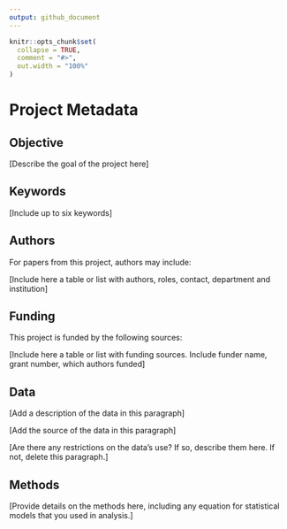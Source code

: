 ```yaml
---
output: github_document
---
```


<!-- README.md is generated from README.Rmd. Please edit that file -->

```r
knitr::opts_chunk$set(
  collapse = TRUE,
  comment = "#>",
  out.width = "100%"
)
```

# Project Metadata

## Objective

[Describe the goal of the project here]

## Keywords

[Include up to six keywords]

## Authors

For papers from this project, authors may include: 

[Include here a table or list with authors, roles, contact, department and
institution]

## Funding

This project is funded by the following sources: 

[Include here a table or list with funding sources. Include funder name, grant
number, which authors funded]

## Data

[Add a description of the data in this paragraph]

[Add the source of the data in this paragraph]

[Are there any restrictions on the data's use? If so, describe them 
here. If not, delete this paragraph.]

## Methods

[Provide details on the methods here, including any equation for 
statistical models that you used in analysis.]




